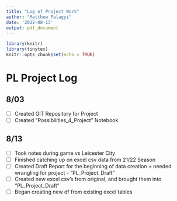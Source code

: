 ```yaml
---
title: "Log of Project Work"
author: "Matthew Palagyi"
date: '2022-08-13'
output: pdf_document
---
```


```r
library(knitr)
library(tinytex)
knitr::opts_chunk$set(echo = TRUE)
```

# PL Project Log

## 8/03
- [ ] Created GIT Repository for Project
- [ ] Created "Possibilities_4_Project" Notebook

## 8/13
- [ ] Took notes during game vs Leicester City
- [ ] Finished catching up on excel csv data from 21/22 Season
- [ ] Created Draft Report for the beginning of data creation + needed wrangling for project - "PL_Project_Draft"
- [ ] Created new excel csv's from original, and brought them into "PL_Project_Draft"
- [ ] Began creating new df from existing excel tables
